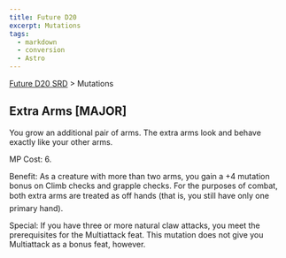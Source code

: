```yaml
---
title: Future D20
excerpt: Mutations
tags:
  - markdown
  - conversion
  - Astro
---
```






[Future D20 SRD]( / ) > Mutations




## Extra Arms [MAJOR]


You grow an additional pair of arms. The extra arms look and behave exactly like your other arms.


MP Cost: 6.


Benefit: As a creature with more than two arms, you gain a +4 mutation bonus on Climb checks and grapple checks. For the purposes of combat, both extra arms are treated as off hands (that is, you still have only one primary hand).


Special: If you have three or more natural claw attacks, you meet the prerequisites for the Multiattack feat. This mutation does not give you Multiattack as a bonus feat, however.



